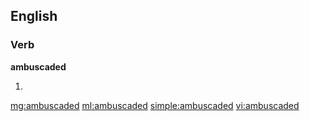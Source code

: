 ==English==

===Verb===
'''ambuscaded'''

# {{past of|[[ambuscade]]}}

[[mg:ambuscaded]]
[[ml:ambuscaded]]
[[simple:ambuscaded]]
[[vi:ambuscaded]]